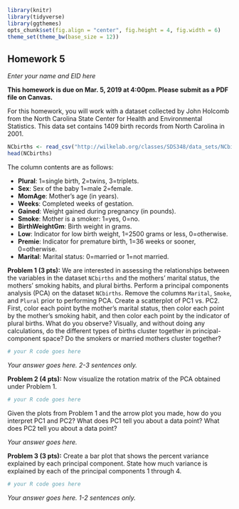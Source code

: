 ```r
library(knitr)
library(tidyverse)
library(ggthemes)
opts_chunk$set(fig.align = "center", fig.height = 4, fig.width = 6)
theme_set(theme_bw(base_size = 12))
```
## Homework 5
*Enter your name and EID here*

**This homework is due on Mar. 5, 2019 at 4:00pm. Please submit as a PDF file on Canvas.**

For this homework, you will work with a dataset collected by John Holcomb from the North Carolina State Center for Health and Environmental Statistics. This data set contains 1409 birth records from North Carolina in 2001.

```r
NCbirths <- read_csv("http://wilkelab.org/classes/SDS348/data_sets/NCbirths.csv")
head(NCbirths)
```

The column contents are as follows:

+ **Plural**: 1=single birth, 2=twins, 3=triplets.
+ **Sex**: Sex of the baby 1=male 2=female.
+ **MomAge**: Mother's age (in years).
+ **Weeks**: Completed weeks of gestation.
+ **Gained**: Weight gained during pregnancy (in pounds).
+ **Smoke**: Mother is a smoker: 1=yes, 0=no.
+ **BirthWeightGm**: Birth weight in grams.
+ **Low**: Indicator for low birth weight, 1=2500 grams or less, 0=otherwise.
+ **Premie**: Indicator for premature birth, 1=36 weeks or sooner, 0=otherwise.
+ **Marital**: Marital status: 0=married or 1=not married.

**Problem 1 (3 pts):** We are interested in assessing the relationships between the variables in the dataset `NCbirths` and the mothers' marital status, the mothers' smoking habits, and plural births. Perform a principal components analysis (PCA) on the dataset `NCbirths`. Remove the columns `Marital`, `Smoke`, and `Plural` prior to performing PCA. Create a scatterplot of PC1 vs. PC2. First, color each point bythe  mother's marital status, then color each point by the mother's smoking habit, and then color each point by the indicator of plural births. What do you observe? Visually, and without doing any calculations, do the different types of births cluster together in principal-component space? Do the smokers or married mothers cluster together?

```r
# your R code goes here
```

*Your answer goes here. 2-3 sentences only.*

**Problem 2 (4 pts):** Now visualize the rotation matrix of the PCA obtained under Problem 1. 
```r
# your R code goes here
```

Given the plots from Problem 1 and the arrow plot you made, how do you interpret PC1 and PC2? What does PC1 tell you about a data point? What does PC2 tell you about a data point?

*Your answer goes here.*

**Problem 3 (3 pts):** Create a bar plot that shows the percent variance explained by each principal component. State how much variance is explained by each of the principal components 1 through 4.

```r
# your R code goes here
```

*Your answer goes here. 1-2 sentences only.*
